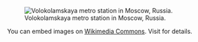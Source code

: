 [[File:Moscow Metro Volokolamskaya asv2018-09.jpg|thumb|Volokolamskaya metro station in Moscow, Russia.]]

You can embed images on [[commons:Main Page|Wikimedia Commons]]. Visit {{ml|InstantCommons}} for details.

{{prevnext|Skins}}
